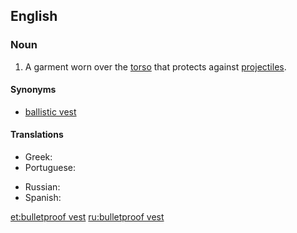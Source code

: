 ==English==

===Noun===
{{en-noun}}
{{wikipedia}}

# A garment worn over the [[torso]] that protects against [[projectile]]s.

====Synonyms====
* [[ballistic vest]]

====Translations====
{{trans-top|bulletproof vest}}
* Greek: {{t|el|αλεξίσφαιρο γιλέκο|n|tr=alexísfairo giléko}}
* Portuguese: {{t|pt|colete à prova de balas|m}}
{{trans-mid}}
* Russian: {{t|ru|бронежилет|m|sc=Cyrl|tr=bronežilét}}
* Spanish: {{t|es|chaleco antibalas|m}}
{{trans-bottom}}

[[et:bulletproof vest]]
[[ru:bulletproof vest]]